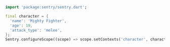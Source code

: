 ```dart
import 'package:sentry/sentry.dart';

final character = {
  'name': 'Mighty Fighter',
  'age': 19,
  'attack_type': 'melee',
};
Sentry.configureScope((scope) => scope.setContexts('character', character));
```

